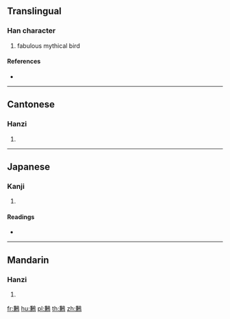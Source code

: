 {{character info/new}}
{{also|鹣}}
==Translingual==

===Han character===
{{Han char|rn=196|rad=鳥|as=10|sn=21|four=87327|canj=TCHAF}}

# fabulous mythical bird

====References====
* {{Han ref|kx=1497.010|dkj=47199|dj=2027.010|hdz=74653.070|uh=9DBC|ud=40380|bh=F6B4|bd=63156}}

----

==Cantonese==

===Hanzi===
{{yue-hanzi|jyut=|y=gim1|sim=鹣}}

# {{defn|lang=yue|sort=鳥10}}

----

==Japanese==

===Kanji===
{{ja-kanji|grade=|rs=鳥10}}

# {{defn|lang=ja|sort=鳥10}}

====Readings====
* {{ja-readings|on=[[けん]] (ken), [[かん]] (kan)|kun=[[ついばむ]] (tsuibamu)}}

----

==Mandarin==

===Hanzi===
{{cmn-hanzi|sim=鹣|pin=[[jiān]] ([[jian1]]), [[qiān]] ([[qian1]])|wg=chien<sup>1</sup>, ch'ien<sup>1</sup>}}

# {{defn|lang=cmn|sort=鳥10}}

[[fr:鶼]]
[[hu:鶼]]
[[pl:鶼]]
[[th:鶼]]
[[zh:鶼]]